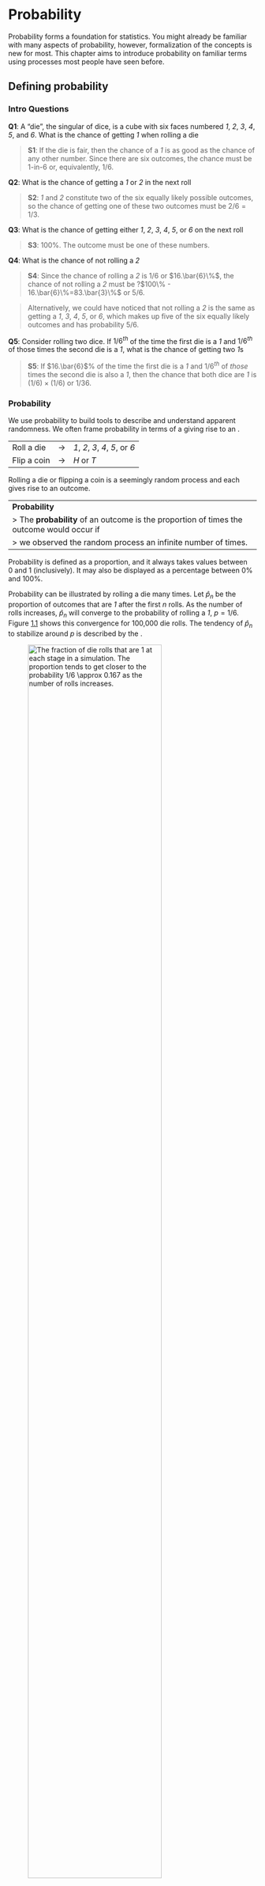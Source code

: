 
Probability
===========

Probability forms a foundation for statistics. You might already be
familiar with many aspects of probability, however, formalization of the
concepts is new for most. This chapter aims to introduce probability on
familiar terms using processes most people have seen before.

Defining probability {#basicsOfProbability}
--------------------
### Intro Questions
**Q1**: A "die", the singular of dice, is a cube with six faces numbered *1*,
*2*, *3*, *4*, *5*, and *6*. What is the chance of getting *1* when
rolling a die

> **S1**: If the die is
> fair, then the chance of a *1* is as good as the chance of any other
> number. Since there are six outcomes, the chance must be 1-in-6 or,
> equivalently, $1/6$.

**Q2**: What is the chance of getting a *1* or *2* in the next
roll
 
>**S2**: *1* and *2*
>constitute two of the six equally likely possible outcomes, so the
>chance of getting one of these two outcomes must be $2/6 = 1/3$.

**Q3**: What is the chance of getting either *1*, *2*, *3*, *4*, *5*, or *6* on
the next roll
 

>**S3**: 100%. The outcome must be one of these numbers.

**Q4**: What is the chance of not rolling a *2*

> **S4**: Since the chance of rolling a *2* is $1/6$ or
>$16.\bar{6}\%$, the chance of not rolling a *2* must be
?$100\% - 16.\bar{6}\%=83.\bar{3}\%$ or $5/6$.

>Alternatively, we could have noticed that not rolling a *2* is the same
>as getting a *1*, *3*, *4*, *5*, or *6*, which makes up five of the six
>equally likely outcomes and has probability $5/6$.

**Q5**: Consider rolling two dice. If $1/6^{th}$ of the time the first die is a
*1* and $1/6^{th}$ of those times the second die is a *1*, what is the
chance of getting two *1*s
 
>**S5**: If $16.\bar{6}$% of the time the first die is a *1*
>and $1/6^{th}$ of *those* times the second die is also a *1*, then the
>chance that both dice are *1* is $(1/6)\times (1/6)$ or $1/36$.

### Probability

We use probability to build tools to describe and understand apparent
randomness. We often frame probability in terms of a giving rise to an .

  ------------- --------------- ---------------------------------
  Roll a die    $\rightarrow$   *1*, *2*, *3*, *4*, *5*, or *6*
  Flip a coin   $\rightarrow$   *H* or *T*
  ------------- --------------- ---------------------------------

Rolling a die or flipping a coin is a seemingly random process and each
gives rise to an outcome.

---
**Probability**
> The **probability** of an outcome is the proportion of times the outcome would occur if
> we observed the random process an infinite number of times.
---

Probability is defined as a proportion, and it always takes values
between 0 and 1 (inclusively). It may also be displayed as a percentage
between 0% and 100%.

Probability can be illustrated by rolling a die many times. Let
$\hat{p}_n$ be the proportion of outcomes that are *1* after the first
$n$ rolls. As the number of rolls increases, $\hat{p}_n$ will converge
to the probability of rolling a *1*, $p = 1/6$.
Figure [1.1](#dieProp){reference-type="ref" reference="dieProp"} shows
this convergence for 100,000 die rolls. The tendency of $\hat{p}_n$ to
stabilize around $p$ is described by the .

![The fraction of die rolls that are 1 at each stage in a simulation.
The proportion tends to get closer to the probability
$1/6 \approx 0.167$ as the number of rolls
increases.[]{label="dieProp"}](figures/dieProp/dieProp.png){#dieProp
width="80%"}

As more observations are collected, the proportion $\hat{p}_n$ of
occurrences with a particular outcome converges to the probability $p$
of that outcome.

Occasionally the proportion will veer off from the probability and
appear to defy the Law of Large Numbers, as $\hat{p}_n$ does many times
in Figure [1.1](#dieProp){reference-type="ref" reference="dieProp"}.
However, these deviations become smaller as the number of rolls
increases.

Above we write $p$ as the probability of rolling a *1*. We can also
write this probability as $$\begin{aligned}
P(\text{rolling a 1})\end{aligned}$$ As we become more
comfortable with this notation, we will abbreviate it further. For
instance, if it is clear that the process is "rolling a die", we could
abbreviate $P($rolling a *1*$)$ as $P($*1*$)$.

Random processes include rolling a die
and flipping a coin. (a) Think of another random process. (b) Describe
all the possible outcomes of that process. For instance, rolling a die
is a random process with potential outcomes *1*, *2*, \..., *6*.[^1]

What we think of as random processes are not necessarily random, but
they may just be too difficult to understand exactly. The fourth example
in the footnote solution to Guided
Practice {reference-type="ref"
reference="randomProcessExercise"} suggests a roommate's behavior is a
random process. However, even if a roommate's behavior is not truly
random, modeling her behavior as a random process can still be useful.

It can be helpful to model a process as random even if it is not truly
random.

### Disjoint or mutually exclusive outcomes

Two outcomes are called or if they cannot both happen. For instance, if
we roll a die, the outcomes *1* and *2* are disjoint since they cannot
both occur. On the other hand, the outcomes *1* and "rolling an odd
number" are not disjoint since both occur if the outcome of the roll is
a *1*. The terms *disjoint* and *mutually exclusive* are equivalent and
interchangeable.

Calculating the probability of disjoint outcomes is easy. When rolling a
die, the outcomes *1* and *2* are disjoint, and we compute the
probability that one of these outcomes will occur by adding their
separate probabilities: $$\begin{aligned}
P(\text{1 or 2}) = P(\text{1})+P(\text{2}) = 1/6 + 1/6 = 1/3\end{aligned}$$
What about the probability of rolling a *1*, *2*, *3*, *4*, *5*, or *6*
 

Here again, all of the outcomes are disjoint so we add the
probabilities: $$\begin{aligned}
&&P(\text{1 or 2 or 3 or 4 or 5 or 6}) \\
    &&\quad= P(\text{1})+P(\text{2})+P(\text{3})+P(\text{4})+P(\text{5})+P(\text{6}) \\
    &&\quad= 1/6 + 1/6 + 1/6 + 1/6 + 1/6 + 1/6 = 1.\end{aligned}$$ The
guarantees the accuracy of this approach when the outcomes are disjoint.

If $A_1$ and $A_2$ represent two disjoint outcomes, then the probability
that one of them occurs is given by $$\begin{aligned}
P(A_1\text{ or } A_2) = P(A_1) + P(A_2)\end{aligned}$$ If there are many
disjoint outcomes $A_1$, \..., $A_k$, then the probability that one of
these outcomes will occur is $$\begin{aligned}
P(A_1) + P(A_2) + \cdots + P(A_k)\end{aligned}$$

We are interested in the probability of rolling a *1*, *4*, or *5*. (a)
Explain why the outcomes *1*, *4*, and *5* are disjoint. (b) Apply the
Addition Rule for disjoint outcomes to determine $P($*1* or *4* or
*5*$)$.[^2]

In the data set in
Chapter {reference-type="ref"
reference="introductionToData"}, the variable described whether no
number (labeled *none*), only one or more small numbers (*small*), or
whether at least one big number appeared in an email (*big*). Of the
3,921 emails, 549 had no numbers, 2,827 had only one or more small
numbers, and 545 had at least one big number. (a) Are the outcomes
*none*, *small*, and *big* disjoint
 
 (b) Determine the proportion of
emails with value *small* and *big* separately. (c) Use the Addition
Rule for disjoint outcomes to compute the probability a randomly
selected email from the data set has a number in it, small or big.[^3]

Statisticians rarely work with individual outcomes and instead consider
or of outcomes. Let $A$ represent the event where a die roll results in
*1* or *2* and $B$ represent the event that the die roll is a *4* or a
*6*. We write $A$ as the set of outcomes $\{$*1*, *2*$\}$ and $B=\{$*4*,
*6*$\}$. These sets are commonly called . Because $A$ and $B$ have no
elements in common, they are disjoint events. $A$ and $B$ are
represented in Figure [1.2](#disjointSets){reference-type="ref"
reference="disjointSets"}.

![Three events, $A$, $B$, and $D$, consist of outcomes from rolling a
die. $A$ and $B$ are disjoint since they do not have any outcomes in
common.[]{label="disjointSets"}](figures/disjointSets/disjointSets.png){#disjointSets
height="0.7in"}

The Addition Rule applies to both disjoint outcomes and disjoint events.
The probability that one of the disjoint events $A$ or $B$ occurs is the
sum of the separate probabilities: $$\begin{aligned}
P(A\text{ or }B) = P(A) + P(B) = 1/3 + 1/3 = 2/3\end{aligned}$$

\(a\) Verify the probability of event $A$, $P(A)$, is $1/3$ using the
Addition Rule. (b) Do the same for event $B$.[^4]

(a) Using
Figure [1.2](#disjointSets){reference-type="ref"
reference="disjointSets"} as a reference, what outcomes are represented
by event $D$
 
 (b) Are events $B$ and $D$ disjoint
 
 (c) Are events $A$
and $D$ disjoint
 
[^5]

In Guided
Practice {reference-type="ref"
reference="exerExaminingDisjointSetsABD"}, you confirmed $B$ and $D$
from Figure [1.2](#disjointSets){reference-type="ref"
reference="disjointSets"} are disjoint. Compute the probability that
either event $B$ or event $D$ occurs.[^6]

### Probabilities when events are not disjoint

Let's consider calculations for two events that are not disjoint in the
context of a , represented in
Table {reference-type="ref"
reference="deckOfCards"}. If you are unfamiliar with the cards in a
regular deck, please see the footnote.[^7]

  ------------------- ------------------- ------------------- ------------------- ------------------- ------------------- ------------------- ------------------- -------------------- ------------------- ------------------- ------------------- -------------------
  *2$\clubsuit$*      *3$\clubsuit$*      *4$\clubsuit$*      *5$\clubsuit$*      *6$\clubsuit$*      *7$\clubsuit$*      *8$\clubsuit$*      *9$\clubsuit$*      *10$\clubsuit$*      *J$\clubsuit$*      *Q$\clubsuit$*      *K$\clubsuit$*      *A$\clubsuit$*
  *2$\diamondsuit$*   *3$\diamondsuit$*   *4$\diamondsuit$*   *5$\diamondsuit$*   *6$\diamondsuit$*   *7$\diamondsuit$*   *8$\diamondsuit$*   *9$\diamondsuit$*   *10$\diamondsuit$*   *J$\diamondsuit$*   *Q$\diamondsuit$*   *K$\diamondsuit$*   *A$\diamondsuit$*
  *2$\heartsuit$*     *3$\heartsuit$*     *4$\heartsuit$*     *5$\heartsuit$*     *6$\heartsuit$*     *7$\heartsuit$*     *8$\heartsuit$*     *9$\heartsuit$*     *10$\heartsuit$*     *J$\heartsuit$*     *Q$\heartsuit$*     *K$\heartsuit$*     *A$\heartsuit$*
  *2$\spadesuit$*     *3$\spadesuit$*     *4$\spadesuit$*     *5$\spadesuit$*     *6$\spadesuit$*     *7$\spadesuit$*     *8$\spadesuit$*     *9$\spadesuit$*     *10$\spadesuit$*     *J$\spadesuit$*     *Q$\spadesuit$*     *K$\spadesuit$*     *A$\spadesuit$*
  ------------------- ------------------- ------------------- ------------------- ------------------- ------------------- ------------------- ------------------- -------------------- ------------------- ------------------- ------------------- -------------------

  : Representations of the 52 unique cards in a
  deck.[]{label="deckOfCards"}

\(a\) What is the probability that a randomly selected card is a
diamond
 
 (b) What is the probability that a randomly selected card is a
face card
 
[^8]

are useful when outcomes can be categorized as "in" or "out" for two or
three variables, attributes, or random processes. The Venn diagram in
Figure [1.3](#venn){reference-type="ref" reference="venn"} uses a circle
to represent diamonds and another to represent face cards. If a card is
both a diamond and a face card, it falls into the intersection of the
circles. If it is a diamond but not a face card, it will be in part of
the left circle that is not in the right circle (and so on). The total
number of cards that are diamonds is given by the total number of cards
in the diamonds circle: $10+3=13$. The probabilities are also shown
(e.g. $10/52 = 0.1923$).

![A Venn diagram for diamonds and face
cards.[]{label="venn"}](figures/venn/venn.png){#venn height="1.4in"}

Using the Venn diagram, verify $P($face card$) = 12/52=3/13$.[^9]

Let $A$ represent the event that a randomly selected card is a diamond
and $B$ represent the event that it is a face card. How do we compute
$P(A$ or $B)$
 
 Events $A$ and $B$ are not disjoint -- the cards
$J\diamondsuit$, $Q\diamondsuit$, and $K\diamondsuit$ fall into both
categories -- so we cannot use the Addition Rule for disjoint events.
Instead we use the Venn diagram. We start by adding the probabilities of
the two events: $$\begin{aligned}
P(A) + P(B) = P({\color{redcards}\diamondsuit}) + P(\text{face card}) = 12/52 + 13/52
\label{overCountFaceDiamond}\end{aligned}$$ However, the three cards
that are in both events were counted twice, once in each probability. We
must correct this double counting: $$\begin{aligned}
P(A\text{ or } B) &=&P(\text{face card or }{\color{redcards}\diamondsuit})  \notag \\
 &=& P(\text{face card}) + P({\color{redcards}\diamondsuit}) - P(\text{face card and }{\color{redcards}\diamondsuit}) \label{diamondFace} \\
 &=& 12/52 + 13/52 - 3/52 \notag \\
 &=& 22/52 = 11/26 \notag\end{aligned}$$
Equation ({reference-type="ref" reference="diamondFace"}) is an example of the .

If $A$ and $B$ are any two events, disjoint or not, then the probability
that at least one of them will occur is $$\begin{aligned}
P(A\text{ or }B) = P(A) + P(B) - P(A\text{ and }B)
\label{generalAdditionRule}\end{aligned}$$ where $P(A$ and $B)$ is the
probability that both events occur.

When we write "or" in statistics, we mean "and/or" unless we explicitly
state otherwise. Thus, $A$ or $B$ occurs means $A$, $B$, or both $A$ and
$B$ occur.

\(a\) If $A$ and $B$ are disjoint, describe why this implies $P(A$ and
$B) = 0$. (b) Using part (a), verify that the General Addition Rule
simplifies to the simpler Addition Rule for disjoint events if $A$ and
$B$ are disjoint.[^10]

In the data set with 3,921 emails, 367
were spam, 2,827 contained some small numbers but no big numbers, and
168 had both characteristics. Create a Venn diagram for this setup.[^11]

\(a\) Use your Venn diagram from Guided
Practice {reference-type="ref"
reference="emailSpamNumberVennExer"} to determine the probability a
randomly drawn email from the data set is spam and had small numbers
(but not big numbers). (b) What is the probability that the email had
either of these attributes
 
[^12]

### Probability distributions

A is a table of all disjoint outcomes and their associated
probabilities. Table {reference-type="ref"
reference="diceProb"} shows the probability distribution for the sum of
two dice.

  ------------- ---------------- ---------------- ---------------- ---------------- ---------------- ---------------- ---------------- ---------------- ---------------- ---------------- ----------------
                                                                                                                                                                                          
  Dice sum             2                3                4                5                6                7                8                9                10               11               12
  Probability    $\frac{1}{36}$   $\frac{2}{36}$   $\frac{3}{36}$   $\frac{4}{36}$   $\frac{5}{36}$   $\frac{6}{36}$   $\frac{5}{36}$   $\frac{4}{36}$   $\frac{3}{36}$   $\frac{2}{36}$   $\frac{1}{36}$
  ------------- ---------------- ---------------- ---------------- ---------------- ---------------- ---------------- ---------------- ---------------- ---------------- ---------------- ----------------

  : Probability distribution for the sum of two
  dice.[]{label="diceProb"}

A probability distribution is a list of the possible outcomes with
corresponding probabilities that satisfies three rules:

1.  The outcomes listed must be disjoint.

2.  Each probability must be between 0 and 1.

3.  The probabilities must total 1.


Table {reference-type="ref"
reference="usHouseholdIncomeDists"} suggests three distributions for
household income in the United States. Only one is correct. Which one
must it be
 
 What is wrong with the other two
 
[^13]

    Income range (\$1000s)   0-25   25-50   50-100   100+
  ------------------------ ------ ------- -------- ------
                     \(a\)   0.18    0.39     0.33   0.16
                     \(b\)   0.38   -0.27     0.52   0.37
                     \(c\)   0.28    0.27     0.29   0.16

  : Proposed distributions of US household incomes (Guided
  Practice {reference-type="ref"
  reference="usHouseholdIncomeDistsExercise"}).[]{label="usHouseholdIncomeDists"}

Chapter {reference-type="ref"
reference="introductionToData"} emphasized the importance of plotting
data to provide quick summaries. Probability distributions can also be
summarized in a bar plot. For instance, the distribution of US household
incomes is shown in
Figure [1.4](#usHouseholdIncomeDistBar){reference-type="ref"
reference="usHouseholdIncomeDistBar"} as a bar plot.[^14] The
probability distribution for the sum of two dice is shown in
Table {reference-type="ref"
reference="diceProb"} and plotted in
Figure [1.5](#diceSumDist){reference-type="ref"
reference="diceSumDist"}.

![The probability distribution of US household
income.[]{label="usHouseholdIncomeDistBar"}](figures/usHouseholdIncomeDistBar/usHouseholdIncomeDistBar.png){#usHouseholdIncomeDistBar
width="68%"}

![The probability distribution of the sum of two
dice.[]{label="diceSumDist"}](figures/diceSumDist/diceSumDist.png){#diceSumDist
width="73%"}

In these bar plots, the bar heights represent the probabilities of
outcomes. If the outcomes are numerical and discrete, it is usually
(visually) convenient to make a bar plot that resembles a histogram, as
in the case of the sum of two dice. Another example of plotting the bars
at their respective locations is shown in
Figure [1.11](#bookCostDist){reference-type="ref"
reference="bookCostDist"} on page .

### Complement of an event

Rolling a die produces a value in the set $\{$*1*, *2*, *3*, *4*, *5*,
*6*$\}$. This set of all possible outcomes is called the ($S$) for
rolling a die. We often use the sample space to examine the scenario
where an event does not occur.

Let $D=\{$*2*, *3*$\}$ represent the event that the outcome of a die
roll is *2* or *3*. Then the of $D$ represents all outcomes in our
sample space that are not in $D$, which is denoted by $D^c = \{$*1*,
*4*, *5*, *6*$\}$. That is, $D^c$ is the set of all possible outcomes
not already included in $D$.
Figure [1.6](#complementOfD){reference-type="ref"
reference="complementOfD"} shows the relationship between $D$, $D^c$,
and the sample space $S$.

![Event $D=\{$*2*, *3*$\}$ and its complement, $D^c = \{$*1*, *4*, *5*,
*6*$\}$. $S$ represents the sample space, which is the set of all
possible
events.[]{label="complementOfD"}](figures/complementOfD/complementOfD.png){#complementOfD
width="40%"}

\(a\) Compute $P(D^c) = P($rolling a *1*, *4*, *5*, or *6*$)$. (b) What
is $P(D) + P(D^c)$
 
[^15]

Events $A=\{$*1*, *2*$\}$ and $B=\{$*4*, *6*$\}$ are shown in
Figure [1.2](#disjointSets){reference-type="ref"
reference="disjointSets"} on page . (a) Write out what $A^c$ and $B^c$
represent. (b) Compute $P(A^c)$ and $P(B^c)$. (c) Compute $P(A)+P(A^c)$
and $P(B)+P(B^c)$.[^16]

A complement of an event $A$ is constructed to have two very important
properties: (i) every possible outcome not in $A$ is in $A^c$, and (ii)
$A$ and $A^c$ are disjoint. Property (i) implies $$\begin{aligned}
P(A\text{ or }A^c) = 1
\label{complementSumTo1}\end{aligned}$$ That is, if the outcome is not
in $A$, it must be represented in $A^c$. We use the Addition Rule for
disjoint events to apply Property (ii): $$\begin{aligned}
P(A\text{ or }A^c) = P(A) + P(A^c)
\label{complementDisjointEquation}\end{aligned}$$ Combining
Equations ({reference-type="ref" reference="complementSumTo1"})
and ({reference-type="ref" reference="complementDisjointEquation"}) yields a very useful
relationship between the probability of an event and its complement.

The complement of event $A$ is denoted $A^c$, and $A^c$ represents all
outcomes not in $A$. $A$ and $A^c$ are mathematically related:
$$\begin{aligned}
\label{complement}
P(A) + P(A^c) = 1, \quad\text{i.e.}\quad P(A) = 1-P(A^c)\end{aligned}$$

In simple examples, computing $A$ or $A^c$ is feasible in a few steps.
However, using the complement can save a lot of time as problems grow in
complexity.

Let $A$ represent the event where we roll two dice and their total is
less than *12*. (a) What does the event $A^c$ represent
 
 (b) Determine
$P(A^c)$ from Table {reference-type="ref" reference="diceProb"} on page . (c) Determine $P(A)$.[^17]

Consider again the probabilities from
Table {reference-type="ref" reference="diceProb"} and rolling two dice. Find the following
probabilities: (a) The sum of the dice is *not* *6*. (b) The sum is at
least *4*, i.e. $\{$*4*, *5*, \..., *12*$\}$. (c) The sum is no more
than *10*. That is, determine the probability of the event $D=\{$*2*,
*3*, \..., *10*$\}$.[^18]

### Independence {#probabilityIndependence}

Just as variables and observations can be independent, random processes
can be independent, too. Two processes are if knowing the outcome of one
provides no useful information about the outcome of the other. For
instance, flipping a coin and rolling a die are two independent
processes -- knowing the coin was heads does not help determine the
outcome of a die roll. On the other hand, stock prices usually move up
or down together, so they are not independent.

Example {reference-type="ref" reference="probOf2Ones"} provides a basic example of two independent
processes: rolling two dice. We want to determine the probability that
both will be *1*. Suppose one of the dice is red and the other white. If
the outcome of the red die is a *1*, it provides no information about
the outcome of the white die. We first encountered this same question in
Example {reference-type="ref" reference="probOf2Ones"} (page ), where we calculated the probability
using the following reasoning: $1/6^{th}$ of the time the red die is a
*1*, and $1/6^{th}$ of *those* times the white die will also be *1*.
This is illustrated in
Figure [1.7](#indepForRollingTwo1s){reference-type="ref"
reference="indepForRollingTwo1s"}. Because the rolls are independent,
the probabilities of the corresponding outcomes can be multiplied to get
the final answer: $(1/6)\times(1/6)=1/36$. This can be generalized to
many independent processes.

![$1/6^{th}$ of the time, the first roll is a *1*. Then $1/6^{th}$ of
*those* times, the second roll will also be a
*1*.[]{label="indepForRollingTwo1s"}](figures/indepForRollingTwo1s/indepForRollingTwo1s.png){#indepForRollingTwo1s
width="65%"}

What if there was also a blue die independent of the other two
 
 What is
the probability of rolling the three dice and getting all
*1*s
 
 The same logic
applies from
Example {reference-type="ref"
reference="probOf2Ones"}. If $1/36^{th}$ of the time the white and red
dice are both *1*, then $1/6^{th}$ of *those* times the blue die will
also be *1*, so multiply: $$\begin{aligned}
P(white=\text{\small1 and } red=\text{\small1 and } blue=\text{\small1})
    &= P(white=\text{\small1})\times P(red=\text{\small1})\times P(blue=\text{\small1}) \\
    &= (1/6)\times (1/6)\times (1/6)
    = 1/216\end{aligned}$$

Examples {reference-type="ref"
reference="probOf2Ones"}
and {reference-type="ref"
reference="threeDice"} illustrate what is called the Multiplication Rule
for independent processes.

If $A$ and $B$ represent events from two different and independent
processes, then the probability that both $A$ and $B$ occur can be
calculated as the product of their separate probabilities:
$$\begin{aligned}
\label{eqForIndependentEvents}
P(A \text{ and }B) = P(A) \times  P(B)\end{aligned}$$ Similarly, if
there are $k$ events $A_1$, \..., $A_k$ from $k$ independent processes,
then the probability they all occur is $$\begin{aligned}
P(A_1) \times  P(A_2)\times  \cdots \times  P(A_k)\end{aligned}$$

 About 9% of
people are left-handed. Suppose 2 people are selected at random from the
U.S. population. Because the sample size of 2 is very small relative to
the population, it is reasonable to assume these two people are
independent. (a) What is the probability that both are left-handed
 

(b) What is the probability that both are right-handed
 
[^19]

 Suppose 5
people are selected at random.[^20]

1.  What is the probability that all are right-handed
 


2.  What is the probability that all are left-handed
 


3.  What is the probability that not all of the people are right-handed
 


Suppose the variables and are independent, i.e. knowing someone's
provides no useful information about their and vice-versa. Then we can
compute whether a randomly selected person is right-handed and
female[^21] using the Multiplication Rule: $$\begin{aligned}
P(\text{right-handed and female}) &=& P(\text{right-handed}) \times  P(\text{female}) \\
&=& 0.91 \times  0.50 = 0.455\end{aligned}$$

Three people are selected at random.[^22]

1.  What is the probability that the first person is male and
    right-handed
 


2.  What is the probability that the first two people are male and
    right-handed
 
.

3.  What is the probability that the third person is female and
    left-handed
 


4.  What is the probability that the first two people are male and
    right-handed and the third person is female and left-handed
 


Sometimes we wonder if one outcome provides useful information about
another outcome. The question we are asking is, are the occurrences of
the two events independent
 
 We say that two events $A$ and $B$ are
independent if they satisfy
Equation {reference-type="eqref"
reference="eqForIndependentEvents"}.

If we shuffle up a deck of cards and draw one, is the event that the
card is a heart independent of the event that the card is an ace
 
 The
probability the card is a heart is $1/4$ and the probability that it is
an ace is $1/13$. The probability the card is the ace of hearts is
$1/52$. We check whether
Equation {reference-type="ref"
reference="eqForIndependentEvents"} is satisfied: $$\begin{aligned}
P({\color{redcards}\heartsuit})\times P(\text{ace}) = \frac{1}{4}\times \frac{1}{13} = \frac{1}{52} 
                    = P({\color{redcards}\heartsuit}\text{ and ace})\end{aligned}$$
Because the equation holds, the event that the card is a heart and the
event that the card is an ace are independent events.

Conditional probability {#conditionalProbabilitySection}
-----------------------

Are students more likely to use marijuana when their parents used drugs
 

The data set contains a sample of 445 cases with two variables, and ,
and is summarized in
Table {reference-type="ref"
reference="contTableOfParStDrugUse"}.[^23] The variable is either *uses*
or *not*, where a student is labeled as if she has recently used
marijuana. The variable takes the value *used* if at least one of the
parents used drugs, including alcohol.

  --------- -------- -------- ------- ------- -- --
                                                 
                       *used*   *not*   Total    
            *uses*        125      94     219    
  \[0pt\]   *not*          85     141     226    
            Total         210     235     445    
  --------- -------- -------- ------- ------- -- --

  : Contingency table summarizing the data
  set.[]{label="contTableOfParStDrugUse"}

![A Venn diagram using boxes for the data
set.[]{label="drugUseVenn"}](figures/drugUseVenn/drugUseVenn.png){#drugUseVenn
width="65%"}

If at least one parent used drugs, what is the chance their child ()
uses
 
 We will estimate this probability using the data. Of the 210 cases
in this data set where = *used*, 125 represent cases where = *uses*:
$$\begin{aligned}
P(\text{\var{student} = uses given \var{parents} = used}) = \frac{125}{210} = 0.60\end{aligned}$$

A student is randomly selected from the study and she does not use
drugs. What is the probability that at least one of her parents
used
 
If the student does not use
drugs, then she is one of the 226 students in the second row. Of these
226 students, 85 had at least one parent who used drugs:
$$\begin{aligned}
P(\text{\var{parents} = used given \var{student} = not}) = \frac{85}{226} = 0.376\end{aligned}$$

### Marginal and joint probabilities {#marginalAndJointProbabilities}

Table {reference-type="ref"
reference="drugUseProbTable"} includes row and column totals for each
variable separately in the data set. These totals represent for the
sample, which are the probabilities based on a single variable without
conditioning on any other variables. For instance, a probability based
solely on the variable is a marginal probability: $$\begin{aligned}
P(\text{\var{student} = uses}) = \frac{219}{445} = 0.492\end{aligned}$$
A probability of outcomes for two or more variables or processes is
called a : $$\begin{aligned}
P(\text{\var{student} = uses and \var{parents} = not}) = \frac{94}{445} = 0.21\end{aligned}$$
It is common to substitute a comma for "and" in a joint probability,
although either is acceptable.

               : *used*   : *not*   Total
  ---------- ---------- --------- -------
  : *uses*         0.28      0.21    0.49
  : *not*          0.19      0.32    0.51
  Total            0.47      0.53    1.00

  : Probability table summarizing parental and student drug
  use.[]{label="drugUseProbTable"}

If a probability is based on a single variable, it is a *marginal
probability*. The probability of outcomes for two or more variables or
processes is called a *joint probability*.

We use to summarize joint probabilities for the sample. These
proportions are computed by dividing each count in
Table {reference-type="ref"
reference="contTableOfParStDrugUse"} by 445 to obtain the proportions in
Table {reference-type="ref"
reference="drugUseProbTable"}. The joint probability distribution of the
and variables is shown in
Table {reference-type="ref"
reference="drugUseDistribution"}.

  Joint outcome         Probability
  -------------------- -------------
  = *used*, = *uses*       0.28
  = *used*, = *not*        0.19
  = *not*, = *uses*        0.21
  = *not*, = *not*         0.32
  Total                    1.00

  : A joint probability distribution for the data
  set.[]{label="drugUseDistribution"}

Verify
Table {reference-type="ref"
reference="drugUseDistribution"} represents a probability distribution:
events are disjoint, all probabilities are non-negative, and the
probabilities sum to 1.[^24]

We can compute marginal probabilities using joint probabilities in
simple cases. For example, the probability a random student from the
study uses drugs is found by summing the outcomes from
Table [\[drugUseDistribution\]](#drugUseDistribution){reference-type="ref"
reference="drugUseDistribution"} where = *uses*: $$\begin{aligned}
&&P(\text{\underline{\color{black}\var{student} = uses}}) \\
&& \quad =  P(\text{\var{parents} = used, \underline{\color{black}\var{student} = uses}}) + \\
&& \quad \quad \quad \quad P(\text{\var{parents} = not, \underline{\color{black}\var{student} = uses}}) \\
&& \quad = 0.28 + 0.21 = 0.49\end{aligned}$$

### Defining conditional probability

There is some connection between drug use of parents and of the student:
drug use of one is associated with drug use of the other.[^25] In this
section, we discuss how to use information about associations between
two variables to improve probability estimation.

The probability that a random student from the study uses drugs is 0.49.
Could we update this probability if we knew that this student's parents
used drugs
 
 Absolutely. To do so, we limit our view to only those 210
cases where parents used drugs and look at the fraction where the
student uses drugs: $$\begin{aligned}
P(\text{\var{student} = uses given \var{parents} = used}) = \frac{125}{210} = 0.60\end{aligned}$$
We call this a because we computed the probability under a condition: =
*used*. There are two parts to a conditional probability, and the . It
is useful to think of the condition as information we know to be true,
and this information usually can be described as a known outcome
or event.

We separate the text inside our probability notation into the outcome of
interest and the condition: $$\begin{aligned}
&& P(\text{\var{student} = uses given \var{parents} = used}) \notag \\
&& = P(\text{\var{student} = uses } | \text{ \var{parents} = used}) = \frac{125}{210} = 0.60
\label{probStudentUsedIfParentsUsedInFormalNotation}\end{aligned}$$ The
vertical bar "$|$" is read as *given*.

In
Equation ({reference-type="ref"
reference="probStudentUsedIfParentsUsedInFormalNotation"}), we computed
the probability a student uses based on the condition that at least one
parent used as a fraction: $$\begin{aligned}
&& P(\text{\var{student} = uses } | \text{ \var{parents} = used}) \notag \\
&&\quad = \frac{\text{\# times \var{student} = uses and \var{parents} = used}}{\text{\# times \var{parents} = used}} \label{ratioOfBothToRatioOfConditionalForParentsAndStudent} \\
&&\quad = \frac{125}{210} = 0.60 \notag\end{aligned}$$ We considered
only those cases that met the condition, = *used*, and then we computed
the ratio of those cases that satisfied our outcome of interest, the
student uses.

Counts are not always available for data, and instead only marginal and
joint probabilities may be provided. For example, disease rates are
commonly listed in percentages rather than in a count format. We would
like to be able to compute conditional probabilities even when no counts
are available, and we use
Equation ({reference-type="ref"
reference="ratioOfBothToRatioOfConditionalForParentsAndStudent"}) as an
example demonstrating this technique.

We considered only those cases that satisfied the condition, = *used*.
Of these cases, the conditional probability was the fraction who
represented the outcome of interest, = *uses*. Suppose we were provided
only the information in
Table {reference-type="ref+page"
reference="drugUseProbTable"}, i.e. only probability data. Then if we
took a sample of 1000 people, we would anticipate about 47% or
$0.47\times 1000 = 470$ would meet our information criterion. Similarly,
we would expect about 28% or $0.28\times 1000 = 280$ to meet both the
information criterion and represent our outcome of interest. Thus, the
conditional probability could be computed: $$\begin{aligned}
P(\text{\var{student} = uses } | \text{ \var{parents} = used})
    &= \frac{\text{\# (\var{student} = uses and \var{parents} = used)}}{\text{\# (\var{parents} = used)}} \notag \\
    &= \frac{280}{470} = \frac{0.28}{0.47} = 0.60
\label{stUserPUsedHypSampSize}\end{aligned}$$ In
Equation ({reference-type="ref"
reference="stUserPUsedHypSampSize"}), we examine exactly the fraction of
two probabilities, 0.28 and 0.47, which we can write as
$$\begin{aligned}
P(\var{student} = uses\ \text{and}\ \var{parents} = used)
    \quad\text{and}\quad
    P(\var{parents} = used).\end{aligned}$$ The fraction of these
probabilities represents our general formula for conditional
probability.

The conditional probability of the outcome of interest $A$ given
condition $B$ is computed as the following: $$\begin{aligned}
P(A | B) = \frac{P(A\text{ and }B)}{P(B)}
\label{condProbEq}\end{aligned}$$

(a) Write out the
following statement in conditional probability notation: "*The
probability a random case has = *not* if it is known that = *not**".
Notice that the condition is now based on the student, not the parent.
(b) Determine the probability from part (a).
Table {reference-type="ref+page"
reference="drugUseProbTable"} may be helpful.[^26]


(a) Determine the probability that one of the parents had used drugs if
it is known the student does not use drugs. (b) Using the answers from
part (a) and Guided
Practice {reference-type="ref"
reference="drugUseProbOfParentsEqualNotGivenStudents"}(b), compute
$$\begin{aligned}
P(\text{\var{parents} = used}|\text{\var{student} = not})
    + P(\text{\var{parents} = not}|\text{\var{student} = not})\end{aligned}$$
(c) Provide an intuitive argument to explain why the sum in (b) is
1.[^27]

The data indicate that drug use of parents and children are associated.
Does this mean the drug use of parents causes the drug use of the
students
 
[^28]

### Smallpox in Boston, 1721

The data set provides a sample of 6,224 individuals from the year 1721
who were exposed to smallpox in Boston.[^29] Doctors at the time
believed that inoculation, which involves exposing a person to the
disease in a controlled form, could reduce the likelihood of death.

Each case represents one person with two variables: and . The variable
takes two levels: *yes* or *no*, indicating whether the person was
inoculated or not. The variable has outcomes *lived* or *died*. These
data are summarized in
Tables {reference-type="ref"
reference="smallpoxContingencyTable"}
and {reference-type="ref"
reference="smallpoxProbabilityTable"}.

  --------- --------- ------- ------ -------
                                     
                        *yes*   *no*   Total
            *lived*       238   5136    5374
  \[0pt\]   *died*          6    844     850
            Total         244   5980    6224
  --------- --------- ------- ------ -------

  : Contingency table for the data
  set.[]{label="smallpoxContingencyTable"}

  --------- --------- -------- -------- --------
                                        
                         *yes*     *no*    Total
            *lived*     0.0382   0.8252   0.8634
  \[0pt\]   *died*      0.0010   0.1356   0.1366
            Total       0.0392   0.9608   1.0000
  --------- --------- -------- -------- --------

  : Table proportions for the data, computed by dividing each count by
  the table total, 6224.[]{label="smallpoxProbabilityTable"}

Write out, in formal notation, the
probability a randomly selected person who was not inoculated died from
smallpox, and find this probability.[^30]

Determine the probability that an inoculated person died from smallpox.
How does this result compare with the result of Guided
Practice {reference-type="ref"
reference="probDiedIfNotInoculated"}
 
[^31]

The people of Boston
self-selected whether or not to be inoculated. (a) Is this study
observational or was this an experiment
 
 (b) Can we infer any causal
connection using these data
 
 (c) What are some potential confounding
variables that might influence whether someone *lived* or *died* and
also affect whether that person was inoculated
 
[^32]

### General multiplication rule

Section [1.1.6](#probabilityIndependence){reference-type="ref"
reference="probabilityIndependence"} introduced the Multiplication Rule
for independent processes. Here we provide the for events that might not
be independent.

If $A$ and $B$ represent two outcomes or events, then $$\begin{aligned}
P(A\text{ and }B) = P(A | B)\times P(B)\end{aligned}$$

It is useful to think of $A$ as the outcome of interest and $B$ as the
condition.

This General Multiplication Rule is simply a rearrangement of the
definition for conditional probability in
Equation ({reference-type="ref"
reference="condProbEq"}) on page .

Consider the data set. Suppose we are given only two pieces of
information: 96.08% of residents were not inoculated, and 85.88% of the
residents who were not inoculated ended up surviving. How could we
compute the probability that a resident was not inoculated and lived
 
 We
will compute our answer using the General Multiplication Rule and then
verify it using
Table {reference-type="ref"
reference="smallpoxProbabilityTable"}. We want to determine
$$\begin{aligned}
P(\text{\var{result} = lived and \var{inoculated} = no})\end{aligned}$$
and we are given that $$\begin{aligned}
P(\text{\var{result} = lived }|\text{ \var{inoculated} = no})=0.8588 \\
P(\text{\var{inoculated} = no})=0.9608\end{aligned}$$ Among the
96.08% of people who were not inoculated, 85.88% survived:
$$\begin{aligned}
P(\text{\var{result} = lived and \var{inoculated} = no}) = 0.8588\times 0.9608 = 0.8251\end{aligned}$$
This is equivalent to the General Multiplication Rule. We can confirm
this probability in
Table {reference-type="ref"
reference="smallpoxProbabilityTable"} at the intersection of *no* and
*lived* (with a small rounding error).

Use $P($ = *yes*$) = 0.0392$ and $P($ = *lived* $|$ = *yes*$) = 0.9754$
to determine the probability that a person was both inoculated and
lived.[^33]

If 97.45% of the people who were inoculated lived, what proportion of
inoculated people must have died
 
[^34]

Let $A_1$, \..., $A_k$ represent all the disjoint outcomes for a
variable or process. Then if $B$ is an event, possibly for another
variable or process, we have: $$\begin{aligned}
P(A_1|B)+\cdots+P(A_k|B) = 1\end{aligned}$$

The rule for complements also holds when an event and its complement are
conditioned on the same information: $$\begin{aligned}
P(A | B) = 1 - P(A^c | B)\end{aligned}$$

Based on the probabilities computed above, does it appear that
inoculation is effective at reducing the risk of death from
smallpox
 
[^35]

### Independence considerations in conditional probability

If two processes are independent, then knowing the outcome of one should
provide no information about the other. We can show this is
mathematically true using conditional probabilities.

Let $X$ and $Y$ represent the
outcomes of rolling two dice. (a) What is the probability that the first
die, $X$, is *1*
 
 (b) What is the probability that both $X$ and $Y$ are
*1*
 
 (c) Use the formula for conditional probability to compute $P(Y =$
*1* $| X =$ *1*$)$. (d) What is $P(Y=1)$
 
 Is this different from the
answer from part (c)
 
 Explain.[^36]

We can show in Guided
Practice {reference-type="ref"
reference="condProbOfRollingA1AfterOne1"}(c) that the conditioning
information has no influence by using the Multiplication Rule for
independence processes: $$\begin{aligned}
P(Y=\text{1}|X=\text{1})
    &=& \frac{P(Y=\text{1 and }X=\text{1})}{P(X=\text{1})} \\
    &=& \frac{P(Y=\text{1})\times \color{oiGB}P(X=\text{1})}{\color{oiGB}P(X=\text{1})} \\
    &=& P(Y=\text{1}) \\\end{aligned}$$

Ron is watching a roulette table in a casino and notices that the last
five outcomes were *black*. He figures that the chances of getting
*black* six times in a row is very small (about $1/64$) and puts his
paycheck on red. What is wrong with his reasoning
 
[^37]

### Tree diagrams

are a tool to organize outcomes and probabilities around the structure
of the data. They are most useful when two or more processes occur in a
sequence and each process is conditioned on its predecessors.

The data fit this description. We see the population as split by : *yes*
and *no*. Following this split, survival rates were observed for each
group. This structure is reflected in the shown in
Figure [1.9](#smallpoxTreeDiagram){reference-type="ref"
reference="smallpoxTreeDiagram"}. The first branch for is said to be the
branch while the other branches are .

![A tree diagram of the data
set.[]{label="smallpoxTreeDiagram"}](figures/smallpoxTreeDiagram/smallpoxTreeDiagram.png){#smallpoxTreeDiagram
width="93%"}

Tree diagrams are annotated with marginal and conditional probabilities,
as shown in Figure [1.9](#smallpoxTreeDiagram){reference-type="ref"
reference="smallpoxTreeDiagram"}. This tree diagram splits the smallpox
data by into the *yes* and *no* groups with respective marginal
probabilities 0.0392 and 0.9608. The secondary branches are conditioned
on the first, so we assign conditional probabilities to these branches.
For example, the top branch in
Figure [1.9](#smallpoxTreeDiagram){reference-type="ref"
reference="smallpoxTreeDiagram"} is the probability that = *lived*
conditioned on the information that = *yes*. We may (and usually do)
construct joint probabilities at the end of each branch in our tree by
multiplying the numbers we come across as we move from left to right.
These joint probabilities are computed using the General Multiplication
Rule: $$\begin{aligned}
&& P(\text{\var{inoculated} = yes and \var{result} = lived}) \\
    &&\quad = P(\text{\var{inoculated} = yes})\times P(\text{\var{result} = lived}|\text{\var{inoculated} = yes}) \\
    &&\quad = 0.0392\times 0.9754=0.0382\end{aligned}$$

Consider the midterm and final for a statistics class. Suppose 13% of
students earned an *A* on the midterm. Of those students who earned an
*A* on the midterm, 47% received an *A* on the final, and 11% of the
students who earned lower than an *A* on the midterm received an *A* on
the final. You randomly pick up a final exam and notice the student
received an *A*. What is the probability that this student earned an *A*
on the midterm
 


The end-goal is to find
$P(\text{\var{midterm} = A} | \text{\var{final} = A})$. To
calculate this conditional probability, we need the following
probabilities: $$\begin{aligned}
P(\text{\var{midterm} = A and \var{final} = A}) \qquad\text{and}\qquad
P(\text{\var{final} = A})\end{aligned}$$ However, this
information is not provided, and it is not obvious how to calculate
these probabilities. Since we aren't sure how to proceed, it is useful
to organize the information into a tree diagram, as shown in
Figure [1.10](#testTree){reference-type="ref" reference="testTree"}.
When constructing a tree diagram, variables provided with marginal
probabilities are often used to create the tree's primary branches; in
this case, the marginal probabilities are provided for midterm grades.
The final grades, which correspond to the conditional probabilities
provided, will be shown on the secondary branches.

![A tree diagram describing the and
variables.[]{label="testTree"}](figures/testTree/testTree.png){#testTree
width="87%"}

With the tree diagram constructed, we may compute the required
probabilities: $$\begin{aligned}
&&P(\text{\var{midterm} = A and \var{final} = A}) = 0.0611 \\
&&P(\text{\underline{\color{black}\var{final} = A}})  \\
&& \quad= P(\text{\var{midterm} = other and \underline{\color{black}\var{final} = A}}) + P(\text{\var{midterm} = A and \underline{\color{black}\var{final} = A}}) \\
&& \quad= 0.0611 + 0.0957 = 0.1568\end{aligned}$$ The marginal
probability, $P($ = *A*$)$, was calculated by adding up all the joint
probabilities on the right side of the tree that correspond to = *A*. We
may now finally take the ratio of the two probabilities:
$$\begin{aligned}
P(\text{\var{midterm} = A} | \text{\var{final} = A}) &=& \frac{P(\text{\var{midterm} = A and \var{final} = A})}{P(\text{\var{final} = A})} \\
&=& \frac{0.0611}{0.1568} = 0.3897\end{aligned}$$ The probability the
student also earned an A on the midterm is about 0.39.

After an introductory statistics course, 78% of students can
successfully construct tree diagrams. Of those who can construct tree
diagrams, 97% passed, while only 57% of those students who could not
construct tree diagrams passed. (a) Organize this information into a
tree diagram. (b) What is the probability that a randomly selected
student passed
 
 (c) Compute the probability a student is able to
construct a tree diagram if it is known that she passed.[^38]

Random variables {#randomVariablesSection}
----------------

Two books are assigned for a statistics class: a textbook and its
corresponding study guide. The university bookstore determined 20% of
enrolled students do not buy either book, 55% buy the textbook only, and
25% buy both books, and these percentages are relatively constant from
one term to another. If there are 100 students enrolled, how many books
should the bookstore expect to sell to this
class
 

Around 20 students will not buy either book (0 books total), about 55
will buy one book (55 books total), and approximately 25 will buy two
books (totaling 50 books for these 25 students). The bookstore should
expect to sell about 105 books for this class.

Would you be surprised if the bookstore sold slightly more or less than
105 books
 
[^39]

The textbook costs \$137 and the study guide \$33. How much revenue
should the bookstore expect from this class of 100
students
 
 About 55
students will just buy a textbook, providing revenue of
$$\begin{aligned}
\$137 \times  55 = \$7,535\end{aligned}$$ The roughly 25 students who
buy both the textbook and the study guide would pay a total of
$$\begin{aligned}
(\$137 + \$33) \times  25 = \$170 \times  25 = \$4,250\end{aligned}$$
Thus, the bookstore should expect to generate about
$\$7,535 + \$4,250 = \$11,785$ from these 100 students for this one
class. However, there might be some *sampling variability* so the actual
amount may differ by a little bit.

![Probability distribution for the bookstore's revenue from a single
student. The distribution balances on a triangle representing the
average revenue per
student.[]{label="bookCostDist"}](figures/bookCostDist/bookCostDist.png){#bookCostDist
width="69%"}

What is the average revenue per student for this
course
 
 The
expected total revenue is \$11,785, and there are 100 students.
Therefore the expected revenue per student is
$\$11,785/100 =  \$117.85$.

### Expectation

We call a variable or process with a numerical outcome a , and we
usually represent this random variable with a capital letter such as
$X$, $Y$, or $Z$. The amount of money a single student will spend on her
statistics books is a random variable, and we represent it by $X$.

A random process or variable with a numerical outcome.

The possible outcomes of $X$ are labeled with a corresponding lower case
letter $x$ and subscripts. For example, we write $x_1=\$0$, $x_2=\$137$,
and $x_3=\$170$, which occur with probabilities $0.20$, $0.55$, and
$0.25$. The distribution of $X$ is summarized in
Figure [1.11](#bookCostDist){reference-type="ref"
reference="bookCostDist"} and
Table {reference-type="ref"
reference="statSpendDist"}.

  $i$            1       2       3      Total
  ------------ ------ ------- ------- -------
  $x_i$         \$0    \$137   \$170       --
  $P(X=x_i)$    0.20   0.55    0.25      1.00

  : The probability distribution for the random variable $X$,
  representing the bookstore's revenue from a single
  student.[]{label="statSpendDist"}

We computed the average outcome of $X$ as \$117.85 in
Example {reference-type="ref"
reference="revFromStudent"}. We call this average the of $X$, denoted by
$E(X)$. The expected value of a random variable is computed by adding
each outcome weighted by its probability: $$\begin{aligned}
E(X) &= 0 \times  P(X=0) + 137 \times  P(X=137) + 170 \times  P(X=170) \\
    &= 0 \times  0.20 + 137 \times  0.55 + 170 \times  0.25 = 117.85\end{aligned}$$

If $X$ takes outcomes $x_1$, \..., $x_k$ with probabilities $P(X=x_1)$,
\..., $P(X=x_k)$, the expected value of $X$ is the sum of each outcome
multiplied by its corresponding probability: $$\begin{aligned}
E(X)    &= x_1\times P(X=x_1) + \cdots + x_k\times P(X=x_k) \notag \\
    &= \sum_{i=1}^{k}x_iP(X=x_i)\end{aligned}$$ The Greek letter $\mu$
may be used in place of the notation $E(X)$.

The expected value for a random variable represents the average outcome.
For example, $E(X)=117.85$ represents the average amount the bookstore
expects to make from a single student, which we could also write as
$\mu=117.85$.

It is also possible to compute the expected value of a continuous random
variable. However, it requires a little calculus and we save it for a
later class.[^40]

In physics, the expectation holds the same meaning as the center of
gravity. The distribution can be represented by a series of weights at
each outcome, and the mean represents the balancing point. This is
represented in Figures [1.11](#bookCostDist){reference-type="ref"
reference="bookCostDist"} and [1.12](#bookWts){reference-type="ref"
reference="bookWts"}. The idea of a center of gravity also expands to
continuous probability distributions.
Figure [1.13](#contBalance){reference-type="ref"
reference="contBalance"} shows a continuous probability distribution
balanced atop a wedge placed at the mean.

![A weight system representing the probability distribution for $X$. The
string holds the distribution at the mean to keep the system
balanced.[]{label="bookWts"}](figures/bookWts/bookWts.png){#bookWts
width="72%"}

![A continuous distribution can also be balanced at its
mean.[]{label="contBalance"}](figures/contBalance/contBalance.png){#contBalance
width="65%"}

### Variability in random variables

Suppose you ran the university bookstore. Besides how much revenue you
expect to generate, you might also want to know the volatility
(variability) in your revenue.

The and can be used to describe the variability of a random variable.
Section {reference-type="ref"
reference="variability"} introduced a method for finding the variance
and standard deviation for a data set. We first computed deviations from
the mean ($x_i - \mu$), squared those deviations, and took an average to
get the variance. In the case of a random variable, we again compute
squared deviations. However, we take their sum weighted by their
corresponding probabilities, just like we did for the expectation. This
weighted sum of squared deviations equals the variance, and we calculate
the standard deviation by taking the square root of the variance, just
as we did in
Section {reference-type="ref"
reference="variability"}.

If $X$ takes outcomes $x_1$, \..., $x_k$ with probabilities $P(X=x_1)$,
\..., $P(X=x_k)$ and expected value $\mu=E(X)$, then the variance of
$X$, denoted by $Var(X)$ or the symbol $\sigma^2$, is $$\begin{aligned}
\sigma^2 &= (x_1-\mu)^2\times P(X=x_1) + \cdots \notag \\
    & \qquad\quad\cdots+ (x_k-\mu)^2\times P(X=x_k) \notag \\
    &= \sum_{j=1}^{k} (x_j - \mu)^2 P(X=x_j)\end{aligned}$$ The standard
deviation of $X$, labeled $\sigma$, is the square root of the variance.

Compute the expected value, variance, and standard deviation of $X$, the
revenue of a single statistics student for the bookstore. It is useful
to construct a table that holds computations for each outcome
separately, then add up the results.

  $i$                           1       2       3    Total
  ------------------------ ------ ------- ------- --------
  $x_i$                       \$0   \$137   \$170 
  $P(X=x_i)$                 0.20    0.55    0.25 
  $x_i \times  P(X=x_i)$        0   75.35   42.50   117.85

Thus, the expected value is $\mu=117.85$, which we computed earlier. The
variance can be constructed by extending this table:

  $i$                                     1        2         3    Total
  ------------------------------ ---------- -------- --------- --------
  $x_i$                                 \$0    \$137     \$170 
  $P(X=x_i)$                           0.20     0.55      0.25 
  $x_i \times  P(X=x_i)$                  0    75.35     42.50   117.85
  $x_i - \mu$                       -117.85    19.15     52.15 
  $(x_i-\mu)^2$                    13888.62   366.72   2719.62 
  $(x_i-\mu)^2\times P(X=x_i)$       2777.7    201.7     679.9   3659.3

The variance of $X$ is $\sigma^2 = 3659.3$, which means the standard
deviation is $\sigma = \sqrt{3659.3} = \$60.49$.

The bookstore also offers a chemistry textbook for \$159 and a book
supplement for \$41. From past experience, they know about 25% of
chemistry students just buy the textbook while 60% buy both the textbook
and supplement.[^41]

1.  What proportion of students don't buy either book
 
 Assume no
    students buy the supplement without the textbook.

2.  Let $Y$ represent the revenue from a single student. Write out the
    probability distribution of $Y$, i.e. a table for each outcome and
    its associated probability.

3.  Compute the expected revenue from a single chemistry student.

4.  Find the standard deviation to describe the variability associated
    with the revenue from a single student.

### Linear combinations of random variables

So far, we have thought of each variable as being a complete story in
and of itself. Sometimes it is more appropriate to use a combination of
variables. For instance, the amount of time a person spends commuting to
work each week can be broken down into several daily commutes.
Similarly, the total gain or loss in a stock portfolio is the sum of the
gains and losses in its components.

John travels to work five days a week. We will use $X_1$ to represent
his travel time on Monday, $X_2$ to represent his travel time on
Tuesday, and so on. Write an equation using $X_1$, \..., $X_5$ that
represents his travel time for the week, denoted by $W$. His total
weekly travel time is the sum of the five daily values:
$$W = X_1 + X_2 + X_3 + X_4 + X_5$$ Breaking the weekly travel time $W$
into pieces provides a framework for understanding each source of
randomness and is useful for modeling $W$.

It takes John an average of 18 minutes each day to commute to work. What
would you expect his average commute time to be for the week
 
 We were
told that the average (i.e. expected value) of the commute time is 18
minutes per day: $E(X_i) = 18$. To get the expected time for the sum of
the five days, we can add up the expected time for each individual day:
$$\begin{aligned}
E(W) &= E(X_1 + X_2 + X_3 + X_4 + X_5) \\
    &= E(X_1) + E(X_2) + E(X_3) + E(X_4) + E(X_5) \\
    &= 18 + 18 + 18 + 18 + 18 = 90\text{ minutes}\end{aligned}$$ The
expectation of the total time is equal to the sum of the expected
individual times. More generally, the expectation of a sum of random
variables is always the sum of the expectation for each random variable.

Elena is
selling a TV at a cash auction and also intends to buy a toaster oven in
the auction. If $X$ represents the profit for selling the TV and $Y$
represents the cost of the toaster oven, write an equation that
represents the net change in Elena's cash.[^42]

Based on past auctions, Elena figures she should expect to make about
\$175 on the TV and pay about \$23 for the toaster oven. In total, how
much should she expect to make or spend
 
[^43]

Would you be surprised if
John's weekly commute wasn't exactly 90 minutes or if Elena didn't make
exactly \$152
 
 Explain.[^44]

Two important concepts concerning combinations of random variables have
so far been introduced. First, a final value can sometimes be described
as the sum of its parts in an equation. Second, intuition suggests that
putting the individual average values into this equation gives the
average value we would expect in total. This second point needs
clarification -- it is guaranteed to be true in what are called *linear
combinations of random variables*.

A of two random variables $X$ and $Y$ is a fancy phrase to describe a
combination $$aX + bY$$ where $a$ and $b$ are some fixed and known
numbers. For John's commute time, there were five random variables --
one for each work day -- and each random variable could be written as
having a fixed coefficient of 1:
$$1X_1 + 1 X_2 + 1 X_3 + 1 X_4 + 1 X_5$$ For Elena's net gain or loss,
the $X$ random variable had a coefficient of +1 and the $Y$ random
variable had a coefficient of -1.

When considering the average of a linear combination of random
variables, it is safe to plug in the mean of each random variable and
then compute the final result. For a few examples of nonlinear
combinations of random variables -- cases where we cannot simply plug in
the means -- see the footnote.[^45]

If $X$ and $Y$ are random variables, then a linear combination of the
random variables is given by $$\begin{aligned}
\label{linComboOfRandomVariablesXAndY}
aX + bY\end{aligned}$$ where $a$ and $b$ are some fixed numbers. To
compute the average value of a linear combination of random variables,
plug in the average of each individual random variable and compute the
result: $$\begin{aligned}
a\times E(X) + b\times E(Y)\end{aligned}$$ Recall that the expected
value is the same as the mean, e.g. $E(X) = \mu_X$.

Leonard has invested \$6000 in Google Inc. (stock ticker: GOOG) and
\$2000 in Exxon Mobil Corp. (XOM). If $X$ represents the change in
Google's stock next month and $Y$ represents the change in Exxon Mobil
stock next month, write an equation that describes how much money will
be made or lost in Leonard's stocks for the month. For simplicity, we
will suppose $X$ and $Y$ are not in percents but are in decimal form
(e.g. if Google's stock increases 1%, then $X=0.01$; or if it loses 1%,
then $X=-0.01$). Then we can write an equation for Leonard's gain as
$$\begin{aligned}
\$6000\times X + \$2000\times Y\end{aligned}$$ If we plug in the change
in the stock value for $X$ and $Y$, this equation gives the change in
value of Leonard's stock portfolio for the month. A positive value
represents a gain, and a negative value represents a loss.

Suppose Google and Exxon
Mobil stocks have recently been rising 2.1% and 0.4% per month,
respectively. Compute the expected change in Leonard's stock portfolio
for next month.[^46]

You should have found that Leonard expects a positive gain in Guided
Practice {reference-type="ref"
reference="expectedChangeInLeonardsStockPortfolio"}. However, would you
be surprised if he actually had a loss this month
 
[^47]

### Variability in linear combinations of random variables

Quantifying the average outcome from a linear combination of random
variables is helpful, but it is also important to have some sense of the
uncertainty associated with the total outcome of that combination of
random variables. The expected net gain or loss of Leonard's stock
portfolio was considered in Guided
Practice {reference-type="ref"
reference="expectedChangeInLeonardsStockPortfolio"}. However, there was
no quantitative discussion of the volatility of this portfolio. For
instance, while the average monthly gain might be about \$134 according
to the data, that gain is not guaranteed.
Figure [1.14](#changeInLeonardsStockPortfolioFor36Months){reference-type="ref"
reference="changeInLeonardsStockPortfolioFor36Months"} shows the monthly
changes in a portfolio like Leonard's during the 36 months from 2009 to
2011. The gains and losses vary widely, and quantifying these
fluctuations is important when investing in stocks.

![The change in a portfolio like Leonard's for the 36 months from 2009
to 2011, where \$6000 is in Google's stock and \$2000 is in Exxon
Mobil's.[]{label="changeInLeonardsStockPortfolioFor36Months"}](figures/changeInLeonardsStockPortfolioFor36Months/changeInLeonardsStockPortfolioFor36Months.png){#changeInLeonardsStockPortfolioFor36Months
width="65%"}

Just as we have done in many previous cases, we use the variance and
standard deviation to describe the uncertainty associated with Leonard's
monthly returns. To do so, the variances of each stock's monthly return
will be useful, and these are shown in
Table {reference-type="ref"
reference="sumStatOfGOOGXOM"}. The stocks' returns are nearly
independent.

           Mean ($\bar{x}$)   Standard deviation ($s$)   Variance ($s^2$)
  ------ ------------------ -------------------------- ------------------
  GOOG               0.0210                     0.0846             0.0072
  XOM                0.0038                     0.0519             0.0027

  : The mean, standard deviation, and variance of the GOOG and XOM
  stocks. These statistics were estimated from historical stock data, so
  notation used for sample statistics has been
  used.[]{label="sumStatOfGOOGXOM"}

Here we use an equation from probability theory to describe the
uncertainty of Leonard's monthly returns; we leave the proof of this
method to a dedicated probability course. The variance of a linear
combination of random variables can be computed by plugging in the
variances of the individual random variables and squaring the
coefficients of the random variables: $$\begin{aligned}
Var(aX + bY) = a^2\times Var(X) + b^2\times Var(Y)\end{aligned}$$ It is
important to note that this equality assumes the random variables are
independent; if independence doesn't hold, then more advanced methods
are necessary. This equation can be used to compute the variance of
Leonard's monthly return: $$\begin{aligned}
Var(6000\times X + 2000\times Y)
    &= 6000^2\times Var(X) + 2000^2\times Var(Y) \\
    &= 36,000,000\times 0.0072 + 4,000,000\times 0.0027 \\
    &= 270,000\end{aligned}$$ The standard deviation is computed as the
square root of the variance: $\sqrt{270,000} = \$520$. While an average
monthly return of \$134 on an \$8000 investment is nothing to scoff at,
the monthly returns are so volatile that Leonard should not expect this
income to be very stable.

The variance of a linear combination of random variables may be computed
by squaring the constants, substituting in the variances for the random
variables, and computing the result: $$\begin{aligned}
Var(aX + bY) = a^2\times Var(X) + b^2\times Var(Y)\end{aligned}$$ This
equation is valid as long as the random variables are independent of
each other. The standard deviation of the linear combination may be
found by taking the square root of the variance.

Suppose John's daily commute has a standard deviation of 4 minutes. What
is the uncertainty in his total commute time for the week
 

The expression for John's commute
time was $$\begin{aligned}
X_1 + X_2 + X_3 + X_4 + X_5\end{aligned}$$ Each coefficient is 1, and
the variance of each day's time is $4^2=16$. Thus, the variance of the
total weekly commute time is $$\begin{aligned}
&\text{variance }= 1^2 \times  16 + 1^2 \times  16 + 1^2 \times  16 + 1^2 \times  16 + 1^2 \times  16 = 5\times 16 = 80 \\
&\text{standard deviation } = \sqrt{\text{variance}} = \sqrt{80} = 8.94\end{aligned}$$
The standard deviation for John's weekly work commute time is about 9
minutes.

The computation in
Example {reference-type="ref"
reference="sdOfJohnsCommuteWeeklyTime"} relied on an important
assumption: the commute time for each day is independent of the time on
other days of that week. Do you think this is valid
 
 Explain.[^48]


Consider Elena's two auctions from Guided
Practice {reference-type="ref"
reference="elenaIsSellingATVAndBuyingAToasterOvenAtAnAuction"} on page .
Suppose these auctions are approximately independent and the variability
in auction prices associated with the TV and toaster oven can be
described using standard deviations of \$25 and \$8. Compute the
standard deviation of Elena's net gain.[^49]

Consider again Guided
Practice {reference-type="ref"
reference="elenaIsSellingATVAndBuyingAToasterOvenAtAnAuctionVariability"}.
The negative coefficient for $Y$ in the linear combination was
eliminated when we squared the coefficients. This generally holds true:
negatives in a linear combination will have no impact on the variability
computed for a linear combination, but they do impact the expected value
computations.

[^1]: Here are four examples. (i) Whether someone gets sick in the next
    month or not is an apparently random process with outcomes *sick*
    and *not*. (ii) We can *generate* a random process by randomly
    picking a person and measuring that person's height. The outcome of
    this process will be a positive number. (iii) Whether the stock
    market goes up or down next week is a seemingly random process with
    possible outcomes *up*, *down*, and *no\_change*. Alternatively, we
    could have used the percent change in the stock market as a
    numerical outcome. (iv) Whether your roommate cleans her dishes
    tonight probably seems like a random process with possible outcomes
    *cleans\_dishes* and *leaves\_dishes*.

[^2]: \(a\) The random process is a die roll, and at most one of these
    outcomes can come up. This means they are disjoint outcomes.
    (b) $P($*1* or *4* or
    *5*$) = P($*1*$)+P($*4*$)+P($*5*$) = \frac{1}{6} + \frac{1}{6} + \frac{1}{6} = \frac{3}{6} = \frac{1}{2}$

[^3]: \(a\) Yes. Each email is categorized in only one level of . (b)
    Small: $\frac{2827}{3921} = 0.721$. Big: $\frac{545}{3921} = 0.139$.
    (c) $P($*small* or
    *big*$) = P($*small*$) + P($*big*$) = 0.721 + 0.139 = 0.860$.

[^4]: \(a\) $P(A) = P($*1* or
    *2*$) = P($*1*$) + P($*2*$) = \frac{1}{6} + \frac{1}{6} = \frac{2}{6} = \frac{1}{3}$.
    (b) Similarly, $P(B) = 1/3$.

[^5]: (a) Outcomes *2* and *3*. (b) Yes, events $B$ and $D$ are disjoint
    because they share no outcomes. (c) The events $A$ and $D$ share an
    outcome in common, *2*, and so are not disjoint.

[^6]: Since $B$ and $D$ are disjoint events, use the Addition Rule:
    $P(B$ or
    $D) = P(B) + P(D) = \frac{1}{3} + \frac{1}{3} = \frac{2}{3}$.

[^7]: The 52 cards are split into four : $\clubsuit$ (club),
    $\diamondsuit$ (diamond), $\heartsuit$ (heart), $\spadesuit$
    (spade). Each suit has its 13 cards labeled: *2*, *3*, \..., *10*,
    *J* (jack), *Q* (queen), *K* (king), and *A* (ace). Thus, each card
    is a unique combination of a suit and a label, e.g. *4$\heartsuit$*
    and *J$\clubsuit$*. The 12 cards represented by the jacks, queens,
    and kings are called . The cards that are $\diamondsuit$ or
    $\heartsuit$ are typically colored red while the other two suits are
    typically colored black.

[^8]: \(a\) There are 52 cards and 13 diamonds. If the cards are
    thoroughly shuffled, each card has an equal chance of being drawn,
    so the probability that a randomly selected card is a diamond is
    $P({\color{redcards}\diamondsuit}) = \frac{13}{52} = 0.250$.
    (b) Likewise, there are 12 face cards, so $P($face
    card$) = \frac{12}{52} = \frac{3}{13} = 0.231$.

[^9]: The Venn diagram shows face cards split up into "face card but not
    $\diamondsuit$" and "face card and $\diamondsuit$". Since these
    correspond to disjoint events, $P($face card$)$ is found by adding
    the two corresponding probabilities:
    $\frac{3}{52} + \frac{9}{52} = \frac{12}{52} = \frac{3}{13}$.

[^10]: \(a\) If $A$ and $B$ are disjoint, $A$ and $B$ can never occur
    simultaneously. (b) If $A$ and $B$ are disjoint, then the last term
    of
    Equation ({reference-type="ref"
    reference="generalAdditionRule"}) is 0 (see part (a)) and we are
    left with the Addition Rule for disjoint events.

[^11]: Both the counts and corresponding probabilities (e.g.
    $2659/3921 = 0.678$) are shown. Notice that the number of emails
    represented in the left circle corresponds to $2659 + 168 = 2827$,
    and the number represented in the right circle is $168 + 199 = 367$.

     

    ![image](figures/emailSpamNumberVenn/emailSpamNumberVenn.png){height="13mm"}

[^12]: (a) The solution is represented by the intersection of the two
    circles: 0.043. (b) This is the sum of the three disjoint
    probabilities shown in the circles: $0.678 + 0.043 + 0.051 = 0.772$.

[^13]: The probabilities of (a) do not sum to 1. The second probability
    in (b) is negative. This leaves (c), which sure enough satisfies the
    requirements of a distribution. One of the three was said to be the
    actual distribution of US household incomes, so it must be (c).

[^14]: It is also possible to construct a distribution plot when income
    is not artificially binned into four groups.

[^15]: (a) The outcomes are disjoint and each has probability $1/6$, so
    the total probability is $4/6=2/3$. (b) We can also see that
    $P(D)=\frac{1}{6} + \frac{1}{6} = 1/3$. Since $D$ and $D^c$ are
    disjoint, $P(D) + P(D^c) = 1$.

[^16]: Brief solutions: (a) $A^c=\{$*3*, *4*, *5*, *6*$\}$ and
    $B^c=\{$*1*, *2*, *3*, *5*$\}$. (b) Noting that each outcome is
    disjoint, add the individual outcome probabilities to get
    $P(A^c)=2/3$ and $P(B^c)=2/3$. (c) $A$ and $A^c$ are disjoint, and
    the same is true of $B$ and $B^c$. Therefore, $P(A) + P(A^c) = 1$
    and $P(B) + P(B^c) = 1$.

[^17]: (a) The complement of $A$: when the total is equal to *12*.
    (b) $P(A^c) = 1/36$. (c) Use the probability of the complement from
    part (b), $P(A^c) = 1/36$, and
    Equation ({reference-type="ref"
    reference="complement"}): $P($less than
    *12*$) = 1 - P($*12*$) = 1 - 1/36 = 35/36$.

[^18]: (a) First find $P($*6*$)=5/36$, then use the complement: $P($not
    *6*$) = 1 - P($*6*$) = 31/36$. (b) First find the complement, which
    requires much less effort: $P($*2* or *3*$)=1/36+2/36=1/12$. Then
    calculate $P(B) = 1-P(B^c) = 1-1/12 = 11/12$. (c) As before, finding
    the complement is the clever way to determine $P(D)$. First find
    $P(D^c) = P($*11* or *12*$)=2/36 + 1/36=1/12$. Then calculate
    $P(D) = 1 - P(D^c) = 11/12$.

[^19]: \(a\) The probability the first person is left-handed is $0.09$,
    which is the same for the second person. We apply the Multiplication
    Rule for independent processes to determine the probability that
    both will be left-handed: $0.09\times 0.09 = 0.0081$.

    \(b\) It is reasonable to assume the proportion of people who are
    ambidextrous (both right and left handed) is nearly 0, which results
    in $P($right-handed$)=1-0.09=0.91$. Using the same reasoning as in
    part (a), the probability that both will be right-handed is
    $0.91\times 0.91 = 0.8281$.

[^20]: (a) The abbreviations *RH* and *LH* are used for right-handed and
    left-handed, respectively. Since each are independent, we apply the
    Multiplication Rule for independent processes: $$\begin{aligned}
    P(\text{all five are RH})
    &= P(\text{first = RH, second = RH, ..., fifth = RH}) \\
    &= P(\text{first = RH})\times P(\text{second = RH})\times  \dots \times P(\text{fifth = RH}) \\
    &= 0.91\times 0.91\times 0.91\times 0.91\times 0.91 = 0.624\end{aligned}$$

    (b) Using the same reasoning as in (a),
    $0.09\times 0.09\times 0.09\times 0.09\times 0.09 = 0.0000059$

    (c) Use the complement, $P($all five are *RH*$)$, to answer this
    question: $$\begin{aligned}
    P(\text{not all RH})
        = 1 - P(\text{all RH})
        = 1 - 0.624 = 0.376\end{aligned}$$

[^21]: The actual proportion of the U.S. population that is *female* is
    about 50%, and so we use 0.5 for the probability of sampling a
    woman. However, this probability does differ in other countries.

[^22]: Brief answers are provided. (a) This can be written in
    probability notation as $P($a randomly selected person is male and
    right-handed$)=0.455$. (b) 0.207. (c) 0.045. (d) 0.0093.

[^23]: Ellis GJ and Stone LH. 1979. Marijuana Use in College: An
    Evaluation of a Modeling Explanation. Youth and Society 10:323-334.

[^24]: Each of the four outcome combination are disjoint, all
    probabilities are indeed non-negative, and the sum of the
    probabilities is $0.28 + 0.19 + 0.21 + 0.32 = 1.00$.

[^25]: This is an observational study and no causal conclusions may be
    reached.

[^26]: \(a\)
    $P(\text{\var{parent} = not} | \text{\var{student} = not})$.
    (b) Equation ({reference-type="ref"
    reference="condProbEq"}) for conditional probability indicates we
    should first find
    $P(\text{\var{parents} = not and \var{student} = not})=0.32$
    and $P(\text{\var{student} = not})=0.51$. Then the ratio
    represents the conditional probability: $0.32/0.51 = 0.63$.

[^27]: (a) This probability is
    $\frac{P(\text{\var{parents} = used and \var{student} = not})}{P(\text{\var{student} = not})} = \frac{0.19}{0.51} = 0.37$.
    (b) The total equals 1. (c) Under the condition the student does not
    use drugs, the parents must either use drugs or not. The complement
    still appears to work *when conditioning on the same information*.

[^28]: No. This was an observational study. Two potential confounding
    variables include and . Can you think of others
 


[^29]: Fenner F. 1988. *Smallpox and Its Eradication (History of
    International Public Health, No. 6)*. Geneva: World Health
    Organization. ISBN 92-4-156110-6.

[^30]: $P($ = *died* $|$ =
    *no*$) = \frac{P(\text{\var{result} = died and \var{inoculated} = no})}{P(\text{\var{inoculated} = no})} = \frac{0.1356}{0.9608} = 0.1411$.

[^31]: $P($ = *died* $|$ =
    *yes*$) = \frac{P(\text{\var{result} = died and \var{inoculated} = yes})}{P(\text{\var{inoculated} = yes})} = \frac{0.0010}{0.0392} = 0.0255$.
    The death rate for individuals who were inoculated is only about
    1 in 40 while the death rate is about 1 in 7 for those who were not
    inoculated.

[^32]: Brief answers: (a) Observational. (b) No, we cannot infer
    causation from this observational study. (c) Accessibility to the
    latest and best medical care. There are other valid answers for
    part (c).

[^33]: The answer is 0.0382, which can be verified using
    Table {reference-type="ref"
    reference="smallpoxProbabilityTable"}.

[^34]: There were only two possible outcomes: *lived* or *died*. This
    means that 100% - 97.45% = 2.55% of the people who were inoculated
    died.

[^35]: The samples are large relative to the difference in death rates
    for the "inoculated" and "not inoculated" groups, so it seems there
    is an association between and . However, as noted in the solution to
    Guided
    Practice {reference-type="ref"
    reference="SmallpoxInoculationObsExpExercise"}, this is an
    observational study and we cannot be sure if there is a causal
    connection. (Further research has shown that inoculation is
    effective at reducing death rates.)

[^36]: Brief solutions: (a) $1/6$. (b) $1/36$.
    (c) $\frac{P(Y = \text{ 1 and }X=\text{ 1})}{P(X=\text{ 1})} = \frac{1/36}{1/6} = 1/6$.
    (d) The probability is the same as in part (c): $P(Y=1)=1/6$. The
    probability that $Y=1$ was unchanged by knowledge about $X$, which
    makes sense as $X$ and $Y$ are independent.

[^37]: He has forgotten that the next roulette spin is independent of
    the previous spins. Casinos do employ this practice; they post the
    last several outcomes of many betting games to trick unsuspecting
    gamblers into believing the odds are in their favor. This is called
    the .

[^38]: \(a\) The tree diagram is shown to the right. (b) Identify which
    two joint probabilities represent students who passed, and add them:
    $P($passed$) = 0.7566+0.1254= 0.8820$. (c) $P($construct tree
    diagram $|$ passed$) = \frac{0.7566}{0.8820} = 0.8578$.\
     

    ![image](figures/treeDiagramAndPass/treeDiagramAndPass.png){width="\\textwidth"}

[^39]: If they sell a little more or a little less, this should not be a
    surprise. Hopefully
    Chapter {reference-type="ref"
    reference="introductionToData"} helped make clear that there is
    natural variability in observed data. For example, if we would flip
    a coin 100 times, it will not usually come up heads exactly half the
    time, but it will probably be close.

[^40]: $\mu = \int xf(x)dx$ where $f(x)$ represents a function for the
    density curve.

[^41]: \(a\) 100% - 25% - 60% = 15% of students do not buy any books for
    the class. Part (b) is represented by the first two lines in the
    table below. The expectation for part (c) is given as the total on
    the line $y_i\times P(Y=y_i)$. The result of part (d) is the
    square-root of the variance listed on in the total on the last line:
    $\sigma = \sqrt{Var(Y)} = \$69.28$.

                   $i$ (scenario)   1 (*noBook*)   2 (*textbook*)   3 (*both*)                   Total
      --------------------------- -------------- ---------------- ------------ -----------------------
                            $y_i$           0.00           159.00       200.00 
                       $P(Y=y_i)$           0.15             0.25         0.60 
             $y_i\times P(Y=y_i)$           0.00            39.75       120.00         $E(Y) = 159.75$
                       $y_i-E(Y)$        -159.75            -0.75        40.25 
                   $(y_i-E(Y))^2$       25520.06             0.56      1620.06 
        $(y_i-E(Y))^2\times P(Y)$         3828.0              0.1        972.0   $Var(Y) \approx 4800$

[^42]: She will make $X$ dollars on the TV but spend $Y$ dollars on the
    toaster oven: $X-Y$.

[^43]: $E(X-Y) = E(X) - E(Y) = 175 - 23 = \$152$. She should expect to
    make about \$152.

[^44]: No, since there is probably some variability. For example, the
    traffic will vary from one day to next, and auction prices will vary
    depending on the quality of the merchandise and the interest of the
    attendees.

[^45]: If $X$ and $Y$ are random variables, consider the following
    combinations: $X^{1+Y}$, $X\times Y$, $X/Y$. In such cases, plugging
    in the average value for each random variable and computing the
    result will not generally lead to an accurate average value for the
    end result.

[^46]: $E(\$6000\times X + \$2000\times Y) = \$6000\times 0.021 + \$2000\times 0.004 = \$134$.

[^47]: No. While stocks tend to rise over time, they are often volatile
    in the short term.

[^48]: One concern is whether traffic patterns tend to have a weekly
    cycle (e.g. Fridays may be worse than other days). If that is the
    case, and John drives, then the assumption is probably not
    reasonable. However, if John walks to work, then his commute is
    probably not affected by any weekly traffic cycle.

[^49]: The equation for Elena can be written as $$\begin{aligned}
    (1)\times X + (-1)\times Y\end{aligned}$$ The variances of $X$ and
    $Y$ are 625 and 64. We square the coefficients and plug in the
    variances: $$\begin{aligned}
    (1)^2\times Var(X) + (-1)^2\times Var(Y) = 1\times 625 + 1\times 64 = 689\end{aligned}$$
    The variance of the linear combination is 689, and the standard
    deviation is the square root of 689: about \$26.25.

